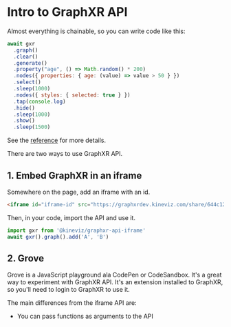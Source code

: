 # Intro to GraphXR API

Almost everything is chainable, so you can write code like this:

```js copy showLineNumbers filename="JavaScript"
await gxr
  .graph()
  .clear()
  .generate()
  .property("age", () => Math.random() * 200)
  .nodes({ properties: { age: (value) => value > 50 } })
  .select()
  .sleep(1000)
  .nodes({ styles: { selected: true } })
  .tap(console.log)
  .hide()
  .sleep(1000)
  .show()
  .sleep(1500)
```

See the [reference](./reference) for more details.

There are two ways to use GraphXR API.

## 1. Embed GraphXR in an iframe

Somewhere on the page, add an iframe with an id.

```html copy showLineNumbers filename="HTML"
<iframe id="iframe-id" src="https://graphxrdev.kineviz.com/share/644c12bcac86dc2e336edd4f/codesandbox/644c12c6ac86dc2e336edda0/23-04-28-14-39" width="800" height="600"></iframe>
```

Then, in your code, import the API and use it.

```js copy showLineNumbers filename="JavaScript"
import gxr from '@kineviz/graphxr-api-iframe'
await gxr().graph().add('A', 'B')
```

## 2. Grove

Grove is a JavaScript playground ala CodePen or CodeSandbox. It's a great way to experiment with GraphXR API. It's an extension installed to GraphXR, so you'll need to login to GraphXR to use it.

The main differences from the iframe API are:

- You can pass functions as arguments to the API